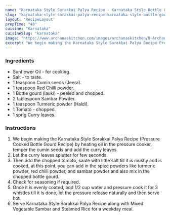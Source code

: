 ---
name: "Karnataka Style Sorakkai Palya Recipe - Karnataka Style Bottle Gourd Sabzi"
slug: "karnataka-style-sorakkai-palya-recipe-karnataka-style-bottle-gourd-sabzi"
layout: 'RecipeLayout'
prepTime: "40"
cuisine: "Karnataka"
cuisineSlug: "karnataka"
image: "https://www.archanaskitchen.com/images/archanaskitchen/0-Archanas-Kitchen-Recipes/2016/oct-24/Sorakkai_Palya_-_Karnataka_Style_Bottle_Gourd_Sabzi-1.jpg"
excerpt: "We begin making the Karnataka Style Sorakkai Palya Recipe Pressure Cooked Bottle Gourd Recipe by heating oil in the pressure cooker, temper the cumin seeds and add the curry leaves"
---

### Ingredients

- Sunflower Oil - for cooking.
- Salt - to taste.
- 1 teaspoon Cumin seeds (Jeera).
- 1 teaspoon Red Chilli powder.
- 1 Bottle gourd (lauki) - peeled and chopped.
- 2 tablespoon Sambar Powder.
- 1 teaspoon Turmeric powder (Haldi).
- 1 Tomato - chopped.
- 1 sprig Curry leaves.

### Instructions

1. We begin making the Karnataka Style Sorakkai Palya Recipe (Pressure Cooked Bottle Gourd Recipe) by heating oil in the pressure cooker, temper the cumin seeds and add the curry leaves.
1. Let the curry leaves splutter for few seconds.
1. Then add the chopped tomato, saute with little salt till it is mushy and is cooked, at this point, you can add in the spice powders like turmeric powder, red chilli powder, and sambar powder and also mix in the chopped bottle gourd.
1. Check for seasoning if required.
1. Once it is evenly coated, add 1/2 cup water and pressure cook it for 3 whistles till it is done, let the pressure release naturally and then serve hot.
1. Serve Karnataka Style Sorakkai Palya Recipe along with Mixed Vegetable Sambar and Steamed Rice for a weekday meal.
